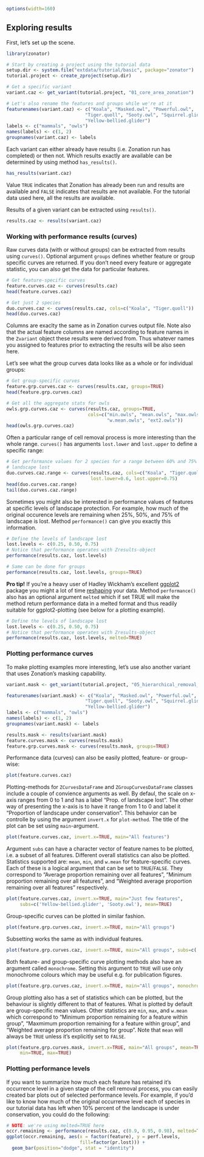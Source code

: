 <!--
%\VignetteEngine{knitr::knitr}
%\VignetteIndexEntry{Create zonator project based on existing data}
-->

```r
options(width=160)
```

## Exploring results

First, let's set up the scene.

```r
library(zonator)

# Start by creating a project using the tutorial data
setup.dir <- system.file("extdata/tutorial/basic", package="zonator") 
tutorial.project <- create_zproject(setup.dir)

# Get a specific variant
variant.caz <- get_variant(tutorial.project, "01_core_area_zonation")

# Let's also rename the features and groups while we're at it
featurenames(variant.caz) <- c("Koala", "Masked.owl", "Powerful.owl", 
                             "Tiger.quoll", "Sooty.owl", "Squirrel.glider",
                             "Yellow-bellied.glider")
labels <- c("mammals", "owls")
names(labels) <- c(1, 2)
groupnames(variant.caz) <- labels
```

Each variant can either already have results (i.e. Zonation run has completed) 
or then not. Which results exactly are available can be determined by using 
method `has_results()`.

```r
has_results(variant.caz)
```

Value `TRUE` indicates that Zonation has already been run and results are 
available and `FALSE` indicates that results are not available. For the tutorial
data used here, all the results are available.

Results of a given variant can be extracted using `results()`.

```r
results.caz <- results(variant.caz)
```

### Working with performance results (curves)

Raw curves data (with or without groups) can be extracted from results using 
`curves()`. Optional argument `groups` defines whether feature or group specific
curves are returned. If you don't need every feature or aggregate statistic,
you can also get the data for particular features.


```r
# Get feature-specific curves
feature.curves.caz <- curves(results.caz)
head(feature.curves.caz)

# Get just 2 species
duo.curves.caz <- curves(results.caz, cols=c("Koala", "Tiger.quoll"))
head(duo.curves.caz)
```

Columns are exaclty the same as in Zonation curves output file. Note also that 
the actual feature columns are named according to feature names in the 
`Zvariant` object these results were derived from. Thus whatever names you 
assigned to features prior to extracting the results will be also seen here.

Let's see  what the group curves data looks like as a whole or for individual 
groups:

```r
# Get group-specific curves
feature.grp.curves.caz <- curves(results.caz, groups=TRUE)
head(feature.grp.curves.caz)

# Get all the aggregate stats for owls
owls.grp.curves.caz <- curves(results.caz, groups=TRUE, 
                              cols=c("min.owls", "mean.owls", "max.owls",
                                     "w.mean.owls", "ext2.owls"))
head(owls.grp.curves.caz)
```

Often a particular range of cell removal process is more interesting than the 
whole range. `curves()` has arguments `lost.lower` and `lost.upper` to define 
a specific range:

```r

# Get performance values for 2 species for a range between 60% and 75% of 
# landscape lost 
duo.curves.caz.range <- curves(results.caz, cols=c("Koala", "Tiger.quoll"),
                               lost.lower=0.6, lost.upper=0.75)
head(duo.curves.caz.range)
tail(duo.curves.caz.range)
```

Sometimes you might also be interested in performance values of features at 
specific levels of landscape protection. For example, how much of the original
occurence levels are remaining when 25%, 50%, and 75% of landscape is lost.
Method `performance()` can give you exactly this information.

```r
# Define the levels of landscape lost
lost.levels <- c(0.25, 0.50, 0.75)
# Notice that performance operates with Zresults-object
performance(results.caz, lost.levels)

# Same can be done for groups
performance(results.caz, lost.levels, groups=TRUE)
```

**Pro tip!** If you're a heavy user of Hadley Wickham's excellent 
[ggplot2](http://ggplot2.org/) package you might a lot of time 
[reshaping](http://www.statmethods.net/management/reshape.html) your data. 
Method `performance()` also has an optional argument `melted` which if set TRUE 
will make the method return performance data in a melted format and thus readily 
suitable for ggplot2-plotting (see below for a plotting example).

```r
# Define the levels of landscape lost
lost.levels <- c(0.25, 0.50, 0.75)
# Notice that performance operates with Zresults-object
performance(results.caz, lost.levels, melted=TRUE)
```

### Plotting performance curves

To make plotting examples more interesting, let's use also another variant that
uses Zonation's masking capability.

```r
variant.mask <- get_variant(tutorial.project, "05_hierarchical_removal_mask")

featurenames(variant.mask) <- c("Koala", "Masked.owl", "Powerful.owl", 
                             "Tiger.quoll", "Sooty.owl", "Squirrel.glider",
                             "Yellow-bellied.glider")
labels <- c("mammals", "owls")
names(labels) <- c(1, 2)
groupnames(variant.mask) <- labels

results.mask <- results(variant.mask)
feature.curves.mask <- curves(results.mask)
feature.grp.curves.mask <- curves(results.mask, groups=TRUE)
```

Performance data (curves) can also be easily plotted, feature- or group-wise:

```r
plot(feature.curves.caz)
```

Plotting-methods for `ZCurvesDataFrame` and `ZGroupCurvesDataFrame` classes 
include a couple of convience arguments as well. By defaul, the scale on x-axis
ranges from 0 to 1 and has a label "Prop. of landscape lost". The other way of 
presenting the x-axis is to have it range from 1 to 0 and label it "Proportion
of landscape under conservation". This behavior can be controlle by using the
argument `invert.x` for `plot-method`. The title of the plot can be set using
`main`-argument.

```r
plot(feature.curves.caz, invert.x=TRUE, main="All features")
```

Argument `subs` can have a character vector of feature names to be plotted, i.e.
a subset of all features. Different overall statistics can also be plotted. 
Statistics supported are: `mean`, `min`, and `w.mean` for feature-specific 
curves. Each of these is a logical argument that can be set to `TRUE`/`FALSE`.
They correspond to "Average proportion remaining over all features", 
"Minimum proportion remaining over all features", and
"Weighted average proportion remaining over all features" respectively. 

```r
plot(feature.curves.caz, invert.x=TRUE, main="Just few features", 
     subs=c('Yellow-bellied.glider', 'Sooty.owl'), mean=TRUE)
```

Group-specific curves can be plotted in similar fashion.

```r
plot(feature.grp.curves.caz, invert.x=TRUE, main="All groups")
```

Subsetting works the same as with individual features.

```r
plot(feature.grp.curves.caz, invert.x=TRUE, main="All groups", subs=c('owls'))
```

Both feature- and group-specific curve plotting methods also have an argument
called `monochrome`. Setting this argument to `TRUE` will use only monochrome
colours which may be useful e.g. for publication figures.

```r
plot(feature.grp.curves.caz, invert.x=TRUE, main="All groups", monochrome=TRUE)
```

Group plotting also has a set of statistics which can be plotted, but the 
behaviour is slightly different to that of features. What is plotted by default 
are group-specific mean values. Other statistics are `min`, `max`, and `w.mean`
which correspond to "Minimum proportion remaining for a feature within group",
"Maxmimum proportion remaining for a feature within group", and 
"Weighted average proportion remaining for group". Note that `mean` will always
be `TRUE` unless it's explicitly set to `FALSE`.

```r
plot(feature.grp.curves.mask, invert.x=TRUE, main="All groups", mean=TRUE, 
     min=TRUE, max=TRUE)
```

### Plotting performance levels

If you want to summarize how much each feature has retained it's occurrence 
level in a given stage of the cell removal process, you can easily created 
bar plots out of selected performance levels. For example, if you'd like to 
know how much of the original occurrenve level each of species in our tutorial 
data has left when 10% percent of the landscape is under conservation, you 
could do the following:

```r
# NOTE: we're using melted=TRUE here
occr.remaining <- performance(results.caz, c(0.9, 0.95, 0.98), melted=TRUE)
ggplot(occr.remaining, aes(x = factor(feature), y = perf.levels,
                           fill=factor(pr.lost))) + 
  geom_bar(position="dodge", stat = "identity")

```


